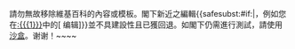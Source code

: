 <div style=clear: both></div>{{{icon|[[File:Information orange.svg|25px|link=]]}}} 請勿無故移除維基百科的內容或模板。閣下新近之編輯{{<includeonly>safesubst:</includeonly>#if:{{{1|}}}|，例如您在[[:{{{1}}}]]中的<span class="plainlinks">[{{{2}}} 编辑]</span>}}並不具建設性且已獲回退。如閣下仍需進行測試，請使用[[維基百科:沙盒|沙盒]]。谢谢！~~<noinclude></noinclude>~~<!-- Template:Huggle/warn-delete-2 --><!-- Template:uw-delete2 --><noinclude>

{{Huggle/TemplateNotice|series = uw-delete|s1 = uwd2 | s2 = uw-d2|s3 = uw-b2|max = 4im}}





</noinclude>